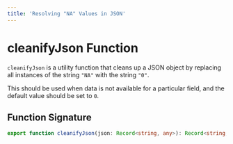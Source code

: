 ```yaml
---
title: 'Resolving "NA" Values in JSON'
---
```


# cleanifyJson Function

`cleanifyJson` is a utility function that cleans up a JSON object by replacing all instances of the string `"NA"` with the string `"0"`.

This should be used when data is not available for a particular field, and the default value should be set to `0`.

## Function Signature

```typescript
export function cleanifyJson(json: Record<string, any>): Record<string, any>
